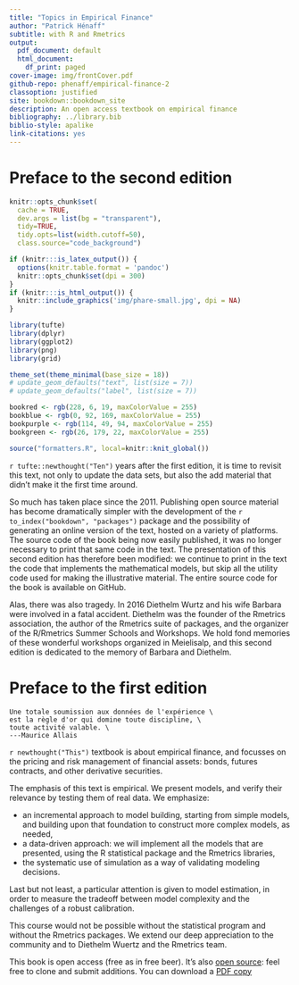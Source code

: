```yaml
---
title: "Topics in Empirical Finance"
author: "Patrick Hénaff"
subtitle: with R and Rmetrics
output:
  pdf_document: default
  html_document:
    df_print: paged
cover-image: img/frontCover.pdf
github-repo: phenaff/empirical-finance-2
classoption: justified
site: bookdown::bookdown_site
description: An open access textbook on empirical finance
bibliography: ../library.bib
biblio-style: apalike
link-citations: yes
---
```


# Preface to the second edition {-}

```r
knitr::opts_chunk$set(
  cache = TRUE,
  dev.args = list(bg = "transparent"),
  tidy=TRUE,
  tidy.opts=list(width.cutoff=50),
  class.source="code_background")

if (knitr:::is_latex_output()) {
  options(knitr.table.format = 'pandoc')
  knitr::opts_chunk$set(dpi = 300)
}
if (knitr:::is_html_output()) {
  knitr::include_graphics('img/phare-small.jpg', dpi = NA)
}

library(tufte)
library(dplyr)
library(ggplot2)
library(png)
library(grid)

theme_set(theme_minimal(base_size = 18))
# update_geom_defaults("text", list(size = 7))
# update_geom_defaults("label", list(size = 7))

bookred <- rgb(228, 6, 19, maxColorValue = 255)
bookblue <- rgb(0, 92, 169, maxColorValue = 255)
bookpurple <- rgb(114, 49, 94, maxColorValue = 255)
bookgreen <- rgb(26, 179, 22, maxColorValue = 255)

source("formatters.R", local=knitr::knit_global())
```

`r tufte::newthought("Ten")` years after the first edition, it is time to
revisit this text, not only to update the data sets, but also the add material
that didn't make it the first time around.

So much has taken place since the 2011. Publishing open source
material has become dramatically simpler with the development of the
`r to_index("bookdown", "packages")` package and the possibility of generating an online version of the
text, hosted on a variety of platforms. The source code of the book being now easily published, it was no longer necessary to print that same code in the text. The presentation of this second edition has therefore been modified: we continue to print in the text the code that implements the mathematical models, but skip all the utility code used for making the illustrative material. The entire source code for the book is available on GitHub.  

Alas, there was also tragedy. In 2016 Diethelm Wurtz and his wife Barbara
were involved in a fatal accident. Diethelm was the founder of the Rmetrics association,
the author of the Rmetrics suite of packages, and the organizer of the
R/Rmetrics Summer Schools and Workshops.
We hold fond memories of these wonderful workshops organized in
Meielisalp, and this second edition is dedicated to the memory of Barbara and Diethelm.

# Preface to the first edition {-}

```block
Une totale soumission aux données de l'expérience \
est la règle d'or qui domine toute discipline, \
toute activité valable. \
---Maurice Allais
```

`r newthought("This")` textbook is about empirical finance, and focusses on the pricing and risk management of financial assets: bonds, futures contracts, and other derivative securities.

The emphasis of this text is empirical. We present models, and verify their relevance by testing them of real data. We emphasize:

- an incremental approach to model building, starting from simple models, and building upon that foundation to construct more complex models, as needed,
- a data-driven approach: we will implement all the models that are presented, using the R statistical package and the Rmetrics libraries,
- the systematic use of simulation as a way of validating modeling decisions.

Last but not least, a particular attention is given to model estimation, in order to measure the tradeoff between model complexity and the challenges of a robust calibration.

This course would not be possible without the \RR{} statistical program and without the Rmetrics packages. We extend our deep appreciation to the \RR{} community and to Diethelm Wuertz and the Rmetrics team.

This book is open access (free as in free beer). It's also [open source](https://github.com/phenaff/empirical-finance-2): feel free to clone and submit additions.
You can download a [PDF copy](https://github.com/phenaff/empirical-finance-2/docs/empiricalfin.pdf)
